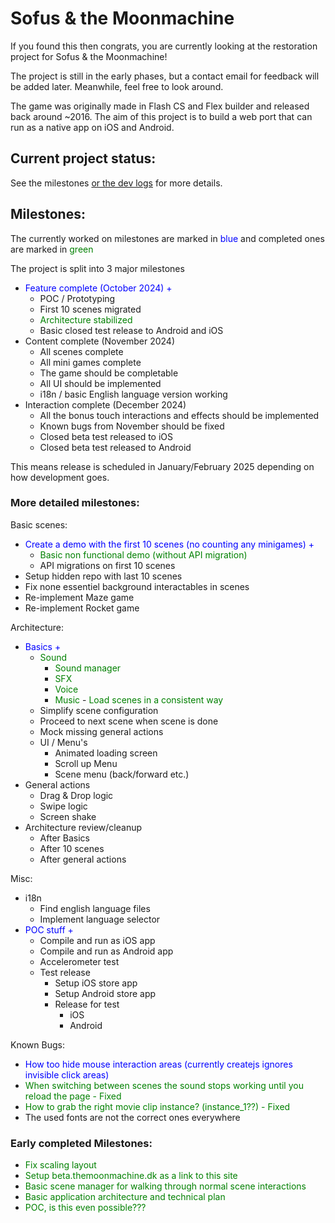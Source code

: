 
<Meta title="Readme"  />

# Sofus & the Moonmachine

If you found this then congrats, you are currently looking at the restoration project for Sofus & the Moonmachine!

The project is still in the early phases, but a contact email for feedback will be added later.
Meanwhile, feel free to look around.

The game was originally made in Flash CS and Flex builder and released back around ~2016.
The aim of this project is to build a web port that can run as a native app on iOS and Android.

## Current project status:

See the milestones [or the dev logs](/docs/readme-logs--docs) for more details.

## Milestones:
The currently worked on milestones are marked in <span style="color:blue">blue</span> and completed ones are marked in <span style="color:green">green</span>

The project is split into 3 major milestones
 - <span style="color:blue">Feature complete (October 2024) + </span>
	- POC / Prototyping
	- First 10 scenes migrated
	- <span style="color: green">Architecture stabilized</span>
	- Basic closed test release to Android and iOS
 - Content complete (November 2024)
	- All scenes complete
	- All mini games complete
	- The game should be completable
	- All UI should be implemented
	- i18n / basic English language version working
 - Interaction complete (December 2024)
	- All the bonus touch interactions and effects should be implemented
	- Known bugs from November should be fixed
	- Closed beta test released to iOS
	- Closed beta test released to Android

This means release is scheduled in January/February 2025 depending on how development goes.

### More detailed milestones:
Basic scenes:
 - <span style="color:blue">Create a demo with the first 10 scenes (no counting any minigames) +</span>
	- <span style="color: green">Basic non functional demo (without API migration)</span>
	- API migrations on first 10 scenes
 - Setup hidden repo with last 10 scenes
 - Fix none essentiel background interactables in scenes
 - Re-implement Maze game
 - Re-implement Rocket game

Architecture:
 - <span style="color:blue">Basics +</span>
	- <span style="color: green">Sound</span>
		- <span style="color: green">Sound manager</span>
		- <span style="color: green">SFX</span>
		- <span style="color: green">Voice</span>
		- <span style="color: green">Music</span>
	-<span style="color: green"> Load scenes in a consistent way</span>
	- Simplify scene configuration
	- Proceed to next scene when scene is done
	- Mock missing general actions
	- UI / Menu's
		- Animated loading screen
		- Scroll up Menu
		- Scene menu (back/forward etc.)
 - General actions
	- Drag & Drop logic
	- Swipe logic
	- Screen shake
 - Architecture review/cleanup
	- After Basics
	- After 10 scenes
	- After general actions

Misc:
 - i18n
	- Find english language files
	- Implement language selector
 - <span style="color:blue">POC stuff + </span>
	- Compile and run as iOS app
	- Compile and run as Android app
	- Accelerometer test
	- Test release
		- Setup iOS store app
		- Setup Android store app
		- Release for test
			- iOS
			- Android

Known Bugs:
 - <span style="color:blue">How too hide mouse interaction areas (currently createjs ignores invisible click areas)</span>
 - <span style="color: green">When switching between scenes the sound stops working until you reload the page - Fixed</span>
 - <span style="color:green">How to grab the right movie clip instance? (instance_1??) - Fixed</span>
 - The used fonts are not the correct ones everywhere

### Early completed Milestones:

 - <span style="color:green">Fix scaling layout</span>
 - <span style="color:green">Setup beta.themoonmachine.dk as a link to this site</span>
 - <span style="color:green">Basic scene manager for walking through normal scene interactions</span>
 - <span style="color:green">Basic application architecture and technical plan</span>
 - <span style="color:green">POC, is this even possible???</span>
